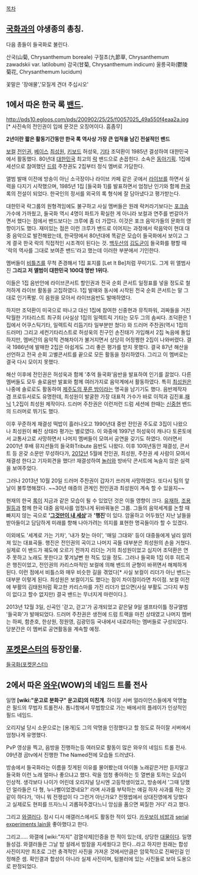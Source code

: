 [[목차]]

== [[국화]]과의 야생종의 총칭. ==

다음 종들이 들국화로 불린다.

산국(山菊, Chrysanthemum boreale) 
구절초(九節草, Chrysanthemum zawadskii var. latilobum) 
감국(甘菊, Chrysanthemum indicum) 
울릉국화(鬱陵菊花, Chrysanthemum lucidum) 

꽃말은 '장애물','모질게 견뎌 주십시오'

== 1에서 따온 한국 록 [[밴드]]. ==
http://pds10.egloos.com/pds/200902/25/25/f0057025_49a550f4eaa2a.jpg [* 사진속의 전인권이 입에 문것은 오징어이다. 흠좀무]

'''2년이란 짧은 활동기간동안 한국 록 역사상 가장 큰 업적을 남긴 전설적인 밴드'''

[[보컬]] [[전인권]], [[베이스]] [[최성원]], [[키보드]] 허성욱, [[기타]] 조덕환이 1985년 결성하여 대한민국에서 활동했다. 80년대 [[대한민국]] 최고의 [[락]] 밴드으로 손꼽힌다. 소속은 [[동아기획]]. 1집에 세션으로 참여했던 [[드럼]] 주찬권도 2집부터 정식 멤버로 가담한다.

앨범 발매 이전에 방송이 아닌 소극장이나 라이브 카페 같은 곳에서 [[라이브]]를 하면서 실력을 다지기 시작했으며, 1985년 1집 [들국화 1]를 발표하면서 엄청난 인기와 함께 [[한국]] 록의 전설이 되었다. 한국인의 정서를 외국의 록 형식에 잘 담아냈다고 평가받는다.

대한민국 락그룹의 원형격임에도 불구하고 사실 멤버들은 원래 락커라기보다는 [[포크]]송 가수에 가까웠고, 들국화 역시 4명이 파트가 확실한 게 아니라 보컬과 연주를 번갈아가면서 했다는 점에서 밴드보다는 크루에 좀 더 가깝다. 이것은 포크 음악가들의 문화의 영향이기도 했다. 재미있는 점은 이런 크루가 밴드로 이어지는 과정에서 락음악이 현대 대중 음악으로 발전해왔는데, 한국땅에서 80년대에 똑같은 모습이 들국화에서 보이고 그게 결국 한국 락의 직접적인 시조격이 된다는 것. [[백두산]]의 [[김도균]]이 들국화를 평할 때 '락의 역사를 그대로 보여준 밴드'라고 했는데 이러한 부분에서 기인한다.

멤버들이 [[비틀즈]]를 무척 존경해서 1집 표지를 [Let It Be]처럼 꾸미기도. 그게 위 앨범사진
'''그리고 저 앨범이 대한민국 100대 명반 1위다.'''

이들은 1집 음반안에 라이브콘서트 할인권과 전국 순회 콘서트 일정표를 넣을 정도로 철저하게 라이브 활동을 고집하였다. 1집 발매와 동시에 시작된 전국 순회 콘서트는 말 그대로 인기폭발. 이 음원을 모아서 라이브음반도 발매하였다.

하지만 조덕환이 미국으로 떠나고 대신 1집에 참여한 신중현과 뮤직파워, 괴짜들을 거친 탁월한 기타리스트 최구희 (사실상 1집의 일렉트릭 기타는 모두 그의 솜씨다. 조덕환은 1집에서 어쿠스틱기타, 일렉트릭 리듬기타 일부분만 쳤다) 와 드러머 주찬권(역시 1집의 드러머) 그리고 세컨기타리스트로 허성욱의 친구인 손진태가 가입해서 2집 녹음에 돌입하지만, 멤버간의 음악적 견해차이가 불거지면서 상당히 어정쩡한 2집이 나와버렸다. 결국 1986년에 발매한 2집은 아쉽게도 그리 좋은 평가를 받지 못했다. 결국 87년 해산을 선언하고 전국 순회 고별콘서트를 끝으로 모든 활동을 정리하였다. 그리고 이 멤버로는 결국 다시 모이지 못했다.

해산 이후에 전인권은 허성욱과 함께 '추억 들국화'음반을 발표하여 인기를 끌었다. 다른 멤버들도 모두 솔로음반 발표와 함께 여러가지로 음악계에서 활동하였다. 특히 [[최성원]]은 나중에 솔로로도 활동하여 [[제주도의 푸른 밤]]이라는 명곡을 남기기도 했다. 음반제작자 겸 프로듀서로도 유명한데, 최성원이 발굴한 가장 대표적 가수가 바로 이적과 김진표.[[패닉]] 1,2집이 최성원 제작이다. 드러머 주찬권은 이런저런 드럼 세션에 한때는 [[신중현]] 밴드의 드러머로 뛰기도 했다.

이후 꾸준하게 재결성 떡밥이 흘러나오고 1990년대 중반 전인권 주도로 3집이 나왔으나 최성원이 빠진 상태라 평가는 별로였다. 이 와중에 1997년 허성욱이 캐나다 토론토에서 교통사고로 사망하면서 나머지 멤버들이 모여서 공연을 갖기도 하였다. 이러면서 2001년 후배 뮤지션들의 들국화Tribute 음반도 나왔다. 이후 10여년동안 재결성, 콘서트 등 온갖 소문만 무성하다가, [[2012년]] 5월에 전인권, 최성원, 주찬권 세 사람이 모여서 재결성 한다고 기자회견을 했다!! 재결성하여 [[놀러와]] 방바닥 콘서트에 녹슬지 않은 실력을 보여주었다.

그러나 2013년 10월 20일 드러머 주찬권이 갑자기 쓰러져 사망하였다. 또다시 팀의 앞날이 불투명해졌다. ~~30년 애증의 관계인 전인권과 최성원이 계속 할 수 있을지~~

현재의 한국 [[록]]이 지금과 같은 모습이 될 수 있었던 것은 이들 영향이 크다. [[유재하]], [[조용필]]등과 함께 한국 대중 음악사를 엄청나게 뒤바꿔놓은 그룹. 그들의 음악세계를 논할 때 빠지지 않는 곡으로 ''''[[그것만이 내 세상]]''''과 ''''행진''''이 있다. 암울하고 어두웠던 지난 날들을 받아들이고 담담하게 미래를 향해 나아가려는 의지를 표현한 명곡들이라 할 수 있겠다. 

이외에도 '세계로 가는 기차', '내가 찾는 아이', '매일 그대와' 등이 대중들에게 널리 알려져 있는 대표곡들. 행진은 전인권의 곡이고 나머지 곡들 대부분은 최성원의 손을 거쳤다. 실제로 이 밴드가 궤도에 오르기 전까지 리더는 거의 최성원이었고 심지어 조덕환은 연주 못하고 노래도 못한다고 쫓겨날뻔 한 적도 있을 정도. 그러나 들국화 1집 이후 히트곡은 행진이었고, 전인권의 카리스마적인 보컬에 의해 밴드의 균형이 바뀌면서 해체하게 된다. 이런 점에서 비틀스와 매우 비슷한 길을 겪었다[* 사실 보컬이 리더가 아닌 밴드는 대부분 이렇게 된다. 최성원은 보컬이기도 했다는 점이 차이점이라면 차이점. 보컬 이전에 부활의 김태원처럼 확고한 카리스마를 가진 리더가 없으면(사실 부활도 그다지 부침이 없다고 할수 없지만) 결국 밴드는 무너지게 마련이다.].

2013년 12월 3일, 신곡인 '걷고, 걷고'가 공개되었고 같은달 9일 셀프타이틀 정규앨범 '들국화'가 발매되었다. 드러머 주찬권은 생전에 드럼 트랙을 마친 상태였고 나머지 멤버는 하찌, 함춘호, 한상원, 정원영, 김광민등 국내에서 내로라하는 멤버들로 구성되었다. 당분간은 이 멤버로 공연활동을 계속할 예정.

== [[포켓몬스터]]의 등장인물. ==
[[들국화(포켓몬스터)]]

== 2에서 따온 [[와우]](WOW)의 네임드 트롤 전사 ==
일명 '''[wiki:"운고로 분화구" 운고로]의 미친개'''. 하이잘 서버 얼라이언스들에게 악명높은 필드의 무법자 트롤전사. 톱니항에서 무법항으로 가는 배에서의 플레이가 인상적인 필드 네임드.

오리지널 당시 소문으로는 [용개]도 그의 악명을 인정했다고 할 정도로 하이잘 서버에서 엄청나게 유명했다.

PvP 영상을 찍고, 음방을 진행하는등 여러모로 활동이 많은 와우의 네임드 트롤 전사. 09년경 곰tv에서 진행한 The Named전에 모습들 드러냈다.

방송에서 들국화라는 이름을 짓게된 이유를 물어봤는데 아이돌 노래같은거만 듣지말고 들국화 이런 노래 얼마나 좋으냐고 했다. 락을 엄청 좋아하는 듯 열변을 토하는 모습이 인상적. 생각보다 나이가 어린데 오리지널 당시엔 고등학생이었고, 방송에서 '그때 당했던 얼라들은 다 형, 누나뻘이었겠네요?' 라며 사과를 부탁하는 얘길 하자 사과를 하는 것 같이 하다가, '아니 뭐 전쟁섭이 다 그런거 아닌가요? 전쟁썹에서 상대진영에게 당했다고 실제로도 현피를 뜨자느니 괴롭혀주겠다느니 앙심을 품으면 찌질한 거다' 라고 했다.

그리고 [[와갤러]]다. 잠시 디시 애갤러스에서도 활동한 적이 있다. [[카우보이 비밥]]과 [[serial experiments lain]]을 좋아했다고 한다.

그리고..... 와갤에 [wiki:"자지" 검열삭제]인증을 한 적이 있는데, 상당한 [[대물]]이다. 일명 들성검. 와갤러들은 그날 밤 설레서 밤잠을 지세웠다고 한다...라고 하지만 원래는 합성 사진이지만 최초로 그런 충격적인 사진을 가져온 것에서만큼은 암묵적으로 진짜인걸 인정해준 셈. 확인결과 합성이 아니라 실제 사진이며, 텀블러에 있는 사진들로 보아 도용으로 판정되었다. 
